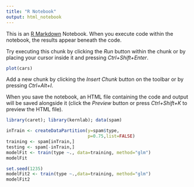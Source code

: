 ```yaml
---
title: "R Notebook"
output: html_notebook
---
```


This is an [R Markdown](http://rmarkdown.rstudio.com) Notebook. When you execute code within the notebook, the results appear beneath the code. 

Try executing this chunk by clicking the *Run* button within the chunk or by placing your cursor inside it and pressing *Ctrl+Shift+Enter*. 

```r
plot(cars)
```

Add a new chunk by clicking the *Insert Chunk* button on the toolbar or by pressing *Ctrl+Alt+I*.

When you save the notebook, an HTML file containing the code and output will be saved alongside it (click the *Preview* button or press *Ctrl+Shift+K* to preview the HTML file).
```r
library(caret); library(kernlab); data(spam)
```

```r
inTrain <- createDataPartition(y=spam$type,
                               p=0.75,list=FALSE)
training <- spam[inTrain,]
testing <- spam[-inTrain,]
modelFit <- train(type ~., data=training, method="glm")
modelFit
```
```r
set.seed(1235)
modelFit2 <- train(type ~.,data=training, method="glm")
modelFit2
```

